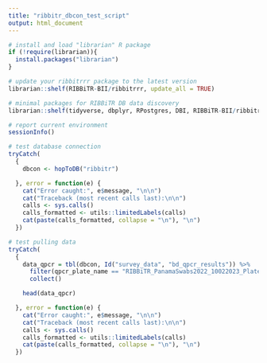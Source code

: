 ```yaml
---
title: "ribbitr_dbcon_test_script"
output: html_document
---
```


```r
# install and load "librarian" R package
if (!require(librarian)){
  install.packages("librarian")
}

# update your ribbitrrr package to the latest version
librarian::shelf(RIBBiTR-BII/ribbitrrr, update_all = TRUE)
```


```r
# minimal packages for RIBBiTR DB data discovery
librarian::shelf(tidyverse, dbplyr, RPostgres, DBI, RIBBiTR-BII/ribbitrrr)

# report current environment
sessionInfo()
```


```r
# test database connection
tryCatch(
  {
    dbcon <- hopToDB("ribbitr")

  }, error = function(e) {
    cat("Error caught:", e$message, "\n\n")
    cat("Traceback (most recent calls last):\n\n")
    calls <- sys.calls()
    calls_formatted <- utils::limitedLabels(calls)
    cat(paste(calls_formatted, collapse = "\n"), "\n")
  })

```

```r
# test pulling data
tryCatch(
  {
    data_qpcr = tbl(dbcon, Id("survey_data", "bd_qpcr_results")) %>%
      filter(qpcr_plate_name == "RIBBiTR_PanamaSwabs2022_10022023_Plate1") %>%
      collect()

    head(data_qpcr)

  }, error = function(e) {
    cat("Error caught:", e$message, "\n\n")
    cat("Traceback (most recent calls last):\n\n")
    calls <- sys.calls()
    calls_formatted <- utils::limitedLabels(calls)
    cat(paste(calls_formatted, collapse = "\n"), "\n")
  })

```